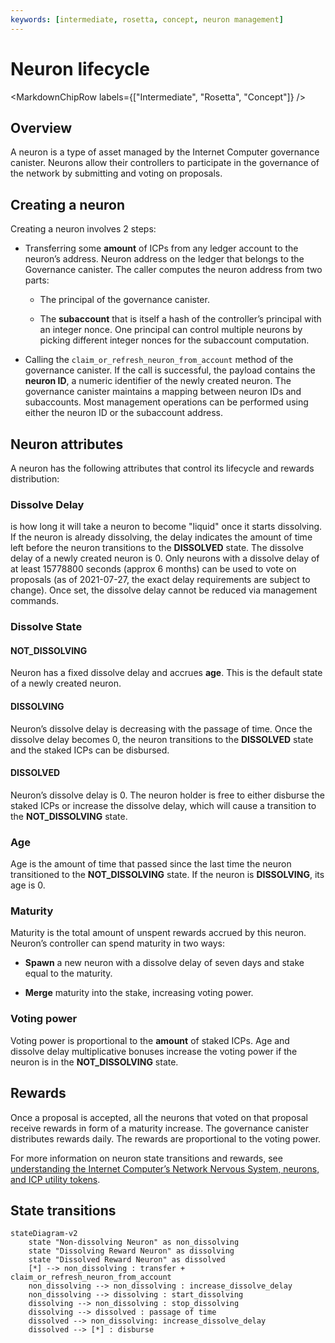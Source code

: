 ```yaml
---
keywords: [intermediate, rosetta, concept, neuron management]
---
```



# Neuron lifecycle

<MarkdownChipRow labels={["Intermediate", "Rosetta", "Concept"]} />

## Overview

A neuron is a type of asset managed by the Internet Computer governance canister. Neurons allow their controllers to participate in the governance of the network by submitting and voting on proposals.

## Creating a neuron

Creating a neuron involves 2 steps:

-   Transferring some **amount** of ICPs from any ledger account to the neuron’s address. Neuron address on the ledger that belongs to the Governance canister. The caller computes the neuron address from two parts:

    -   The principal of the governance canister.

    -   The **subaccount** that is itself a hash of the controller’s principal with an integer nonce. One principal can control multiple neurons by picking different integer nonces for the subaccount computation.

-   Calling the `claim_or_refresh_neuron_from_account` method of the governance canister. If the call is successful, the payload contains the **neuron ID**, a numeric identifier of the newly created neuron. The governance canister maintains a mapping between neuron IDs and subaccounts. Most management operations can be performed using either the neuron ID or the subaccount address.

## Neuron attributes

A neuron has the following attributes that control its lifecycle and rewards distribution:

### Dissolve Delay  
is how long it will take a neuron to become "liquid" once it starts dissolving. If the neuron is already dissolving, the delay indicates the amount of time left before the neuron transitions to the **DISSOLVED** state. The dissolve delay of a newly created neuron is 0. Only neurons with a dissolve delay of at least 15778800 seconds (approx 6 months) can be used to vote on proposals (as of 2021-07-27, the exact delay requirements are subject to change). Once set, the dissolve delay cannot be reduced via management commands.

### Dissolve State  
#### NOT_DISSOLVING  
Neuron has a fixed dissolve delay and accrues **age**. This is the default state of a newly created neuron.

#### DISSOLVING  
Neuron’s dissolve delay is decreasing with the passage of time. Once the dissolve delay becomes 0, the neuron transitions to the **DISSOLVED** state and the staked ICPs can be disbursed.

#### DISSOLVED  
Neuron’s dissolve delay is 0. The neuron holder is free to either disburse the staked ICPs or increase the dissolve delay, which will cause a transition to the **NOT_DISSOLVING** state.

### Age  
Age is the amount of time that passed since the last time the neuron transitioned to the **NOT_DISSOLVING** state. If the neuron is **DISSOLVING**, its age is 0.

### Maturity  
Maturity is the total amount of unspent rewards accrued by this neuron. Neuron’s controller can spend maturity in two ways:

- **Spawn** a new neuron with a dissolve delay of seven days and stake equal to the maturity.

- **Merge** maturity into the stake, increasing voting power.

### Voting power  
Voting power is proportional to the **amount** of staked ICPs. Age and dissolve delay multiplicative bonuses increase the voting power if the neuron is in the **NOT_DISSOLVING** state.

## Rewards

Once a proposal is accepted, all the neurons that voted on that proposal receive rewards in form of a maturity increase. The governance canister distributes rewards daily. The rewards are proportional to the voting power.

For more information on neuron state transitions and rewards, see [understanding the Internet Computer’s Network Nervous System, neurons, and ICP utility tokens](https://medium.com/dfinity/understanding-the-internet-computers-network-nervous-system-neurons-and-icp-utility-tokens-730dab65cae8).

## State transitions

    stateDiagram-v2
        state "Non-dissolving Neuron" as non_dissolving
        state "Dissolving Reward Neuron" as dissolving
        state "Dissolved Reward Neuron" as dissolved
        [*] --> non_dissolving : transfer + claim_or_refresh_neuron_from_account
        non_dissolving --> non_dissolving : increase_dissolve_delay
        non_dissolving --> dissolving : start_dissolving
        dissolving --> non_dissolving : stop_dissolving
        dissolving --> dissolved : passage of time
        dissolved --> non_dissolving: increase_dissolve_delay
        dissolved --> [*] : disburse
